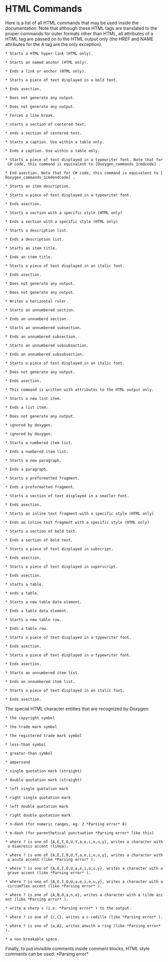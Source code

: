 = HTML Commands =

Here is a list of all HTML commands that may be used inside the documentation. Note that although these HTML tags are translated to the proper commands for outer formats other than HTML, all attributes of a HTML tag are passed on to the HTML output only (the HREF and NAME attributes for the A tag are the only exception).


 * {{{<A HREF="...">}}}Starts a HTML hyper-link (HTML only).

 * {{{<A NAME="...">}}}Starts an named anchor (HTML only).

 * {{{</A>}}}Ends a link or anchor (HTML only).

 * {{{<B>}}}Starts a piece of text displayed in a bold font.

 * {{{</B>}}}Ends a{{{<B>}}}section.

 * {{{<BODY>}}}Does not generate any output.

 * {{{</BODY>}}}Does not generate any output.

 * {{{<BR>}}}Forces a line break.

 * {{{<CENTER>}}}starts a section of centered text.

 * {{{</CENTER>}}}ends a section of centered text.

 * {{{<CAPTION>}}}Starts a caption. Use within a table only.

 * {{{</CAPTION>}}}Ends a caption. Use within a table only.

 * {{{<CODE>}}}Starts a piece of text displayed in a typewriter font. Note that for C# code, this command is equivalent to [Doxygen_commands_1cmdcode] .

 * {{{</CODE>}}}End a{{{<CODE>}}}section. Note that for C# code, this command is equivalent to [Doxygen_commands_1cmdendcode] .

 * {{{<DD>}}}Starts an item description.

 * {{{<DFN>}}}Starts a piece of text displayed in a typewriter font.

 * {{{</DFN>}}}Ends a{{{<DFN>}}}section.

 * {{{<DIV>}}}Starts a section with a specific style (HTML only)

 * {{{</DIV>}}}Ends a section with a specific style (HTML only)

 * {{{<DL>}}}Starts a description list.

 * {{{</DL>}}}Ends a description list.

 * {{{<DT>}}}Starts an item title.

 * {{{</DT>}}}Ends an item title.

 * {{{<EM>}}}Starts a piece of text displayed in an italic font.

 * {{{</EM>}}}Ends a{{{<EM>}}}section.

 * {{{<FORM>}}}Does not generate any output.

 * {{{</FORM>}}}Does not generate any output.

 * {{{<HR>}}}Writes a horizontal ruler.

 * {{{<H1>}}}Starts an unnumbered section.

 * {{{</H1>}}}Ends an unnumberd section.

 * {{{<H2>}}}Starts an unnumbered subsection.

 * {{{</H2>}}}Ends an unnumbered subsection.

 * {{{<H3>}}}Starts an unnumbered subsubsection.

 * {{{</H3>}}}Ends an unnumbered subsubsection.

 * {{{<I>}}}Starts a piece of text displayed in an italic font.

 * {{{<INPUT>}}}Does not generate any output.

 * {{{</I>}}}Ends a{{{<I>}}}section.

 * {{{<IMG>}}}This command is written with attributes to the HTML output only.

 * {{{<LI>}}}Starts a new list item.

 * {{{</LI>}}}Ends a list item.

 * {{{<META>}}}Does not generate any output.

 * {{{<MULTICOL>}}}ignored by doxygen.

 * {{{</MUTLICOL>}}}ignored by doxygen.

 * {{{<OL>}}}Starts a numbered item list.

 * {{{</OL>}}}Ends a numbered item list.

 * {{{<P>}}}Starts a new paragraph.

 * {{{</P>}}}Ends a paragraph.

 * {{{<PRE>}}}Starts a preformatted fragment.

 * {{{</PRE>}}}Ends a preformatted fragment.

 * {{{<SMALL>}}}Starts a section of text displayed in a smaller font.

 * {{{</SMALL>}}}Ends a{{{<SMALL>}}}section.

 * {{{<SPAN>}}}Starts an inline text fragment with a specific style (HTML only)

 * {{{</SPAN>}}}Ends an inline text fragment with a specific style (HTML only)

 * {{{<STRONG>}}}Starts a section of bold text.

 * {{{</STRONG>}}}Ends a section of bold text.

 * {{{<SUB>}}}Starts a piece of text displayed in subscript.

 * {{{</SUB>}}}Ends a{{{<SUB>}}}section.

 * {{{<SUP>}}}Starts a piece of text displayed in superscript.

 * {{{</SUP>}}}Ends a{{{</SUP>}}}section.

 * {{{<TABLE>}}}starts a table.

 * {{{</TABLE>}}}ends a table.

 * {{{<TD>}}}Starts a new table data element.

 * {{{</TD>}}}Ends a table data element.

 * {{{<TR>}}}Starts a new table row.

 * {{{</TR>}}}Ends a table row.

 * {{{<TT>}}}Starts a piece of text displayed in a typewriter font.

 * {{{</TT>}}}Ends a{{{<TT>}}}section.

 * {{{<KBD>}}}Starts a piece of text displayed in a typewriter font.

 * {{{</KBD>}}}Ends a{{{<KBD>}}}section.

 * {{{<UL>}}}Starts an unnumbered item list.

 * {{{</UL>}}}Ends an unnumbered item list.

 * {{{<VAR>}}}Starts a piece of text displayed in an italic font.

 * {{{</VAR>}}}Ends a{{{</VAR>}}}section.

The special HTML character entities that are recognized by Doxygen:


 * {{{&copy;}}}the copyright symbol

 * {{{&tm;}}}the trade mark symbol

 * {{{&reg;}}}the registered trade mark symbol

 * {{{&lt;}}}less-than symbol

 * {{{&gt;}}}greater-than symbol

 * {{{&amp;}}}ampersand

 * {{{&apos;}}}single quotation mark (straight)

 * {{{&quot;}}}double quotation mark (straight)

 * {{{&lsquo;}}}left single quotation mark

 * {{{&rsquo;}}}right single quotation mark

 * {{{&ldquo;}}}left double quotation mark

 * {{{&rdquo;}}}right double quotation mark

 * {{{&ndash;}}}n-dash (for numeric ranges, eg. 2 *Parsing error* 8)

 * {{{&mdash;}}}m-dash (for parenthetical punctuation *Parsing error* like this)

 * {{{&?uml;}}}where ? is one of {A,E,I,O,U,Y,a,e,i,o,u,y}, writes a character with a diaeresis accent (like&auml;).

 * {{{&?acute;}}}where ? is one of {A,E,I,O,U,Y,a,e,i,o,u,y}, writes a character with a acute accent (like *Parsing error* ).

 * {{{&?grave;}}}where ? is one of {A,E,I,O,U,a,e,i,o,u,y}, writes a character with a grave accent (like *Parsing error* ).

 * {{{&?circ;}}}where ? is one of {A,E,I,O,U,a,e,i,o,u,y}, writes a character with a circumflex accent (like *Parsing error* ).

 * {{{&?tilde;}}}where ? is one of {A,N,O,a,n,o}, writes a character with a tilde accent (like *Parsing error* ).

 * {{{&szlig;}}}write a sharp s (i.e. *Parsing error* ) to the output.

 * {{{&?cedil;}}}where ? is one of {c,C}, writes a c-cedille (like *Parsing error* ).

 * {{{&?ring;}}}where ? is one of {a,A}, writes an{{{a}}}with a ring (like *Parsing error* ).

 * {{{&nbsp;}}}a non breakable space.

Finally, to put invisible comments inside comment blocks, HTML style comments can be used: *Parsing error* 

